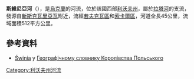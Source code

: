 <!-- 檔案不存在 [[Image:Свиня_Жовква_2.jpg|right]] -->

'''斯維尼亞河'''（{{lang-uk|Свиня}}），是[[烏克蘭|烏克蘭]]的河流，位於該國西部[[利沃夫州|利沃夫州]]，屬於[[拉塔河|拉塔河]]的支流，發源自[[新斯克瓦里亞瓦|新斯克瓦里亞瓦]]附近，流經[[若夫克瓦區|若夫克瓦區]]和[[索卡爾區|索卡爾區]]，河道全長45公里，流域面積512平方公里。

==參考資料==
* [http://dir.icm.edu.pl/pl/Slownik_geograficzny/Tom_XI/702 Świnia] {{Wayback|url=http://dir.icm.edu.pl/pl/Slownik_geograficzny/Tom_XI/702 |date=20170704162044 }} у [[Географічний_словник_Королівства_Польського|Географічному словнику Королівства Польського]]

{{DEFAULTSORT:Свиня (річка)}}
[[Category:利沃夫州河流|Category:利沃夫州河流]]


{{Ukraine-river-stub}}